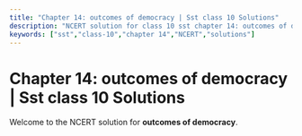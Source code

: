 ```yaml
---
title: "Chapter 14: outcomes of democracy | Sst class 10 Solutions"
description: "NCERT solution for class 10 sst chapter 14: outcomes of democracy."
keywords: ["sst","class-10","chapter 14","NCERT","solutions"]
---
```


# Chapter 14: outcomes of democracy | Sst class 10 Solutions

Welcome to the NCERT solution for **outcomes of democracy**.
